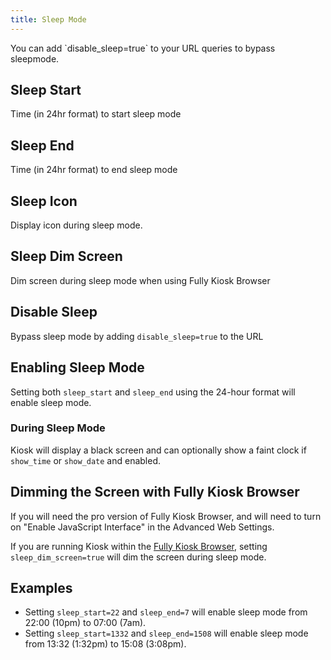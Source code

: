 ```yaml
---
title: Sleep Mode
---
```




<Aside type="tip">
    You can add `disable_sleep=true` to your URL queries to bypass sleepmode.
</Aside>

## Sleep Start

Time (in 24hr format) to start sleep mode

<Settings
    config="sleep_start"
    env="KIOSK_SLEEP_START"
    url="sleep_start"
    value="string"
    defaultValue=""
/>


## Sleep End

Time (in 24hr format) to end sleep mode

<Settings
    config="sleep_end"
    env="KIOSK_SLEEP_END"
    url="sleep_end"
    value="string"
    defaultValue=""
/>

## Sleep Icon

Display icon during sleep mode.

<Settings
    config="sleep_icon"
    env="KIOSK_SLEEP_ICON"
    url="sleep_icon"
    value="bool"
    defaultValue="true"
/>

## Sleep Dim Screen

Dim screen during sleep mode when using Fully Kiosk Browser

<Settings
    config="sleep_dim_screen"
    env="KIOSK_SLEEP_DIM_SCREEN"
    url="sleep_dim_screen"
    value="bool"
    defaultValue="false"
/>


## Disable Sleep

Bypass sleep mode by adding `disable_sleep=true` to the URL

<Settings
    config="disable_sleep"
    env="N/A"
    url="disable_sleep"
    value="bool"
    defaultValue="false"
/>



## Enabling Sleep Mode
Setting both `sleep_start` and `sleep_end` using the 24-hour format will enable sleep mode.

### During Sleep Mode
Kiosk will display a black screen and can optionally show a faint clock if `show_time` or `show_date` and enabled.

## Dimming the Screen with Fully Kiosk Browser

<Aside type="caution">
If you will need the pro version of Fully Kiosk Browser, and will need to turn on "Enable JavaScript Interface" in the Advanced Web Settings.
</Aside>

If you are running Kiosk within the [Fully Kiosk Browser](https://www.fully-kiosk.com/), setting `sleep_dim_screen=true` will dim the screen during sleep mode.

## Examples
- Setting `sleep_start=22` and `sleep_end=7` will enable sleep mode from 22:00 (10pm) to 07:00 (7am).
- Setting `sleep_start=1332` and `sleep_end=1508` will enable sleep mode from 13:32 (1:32pm) to 15:08 (3:08pm).
